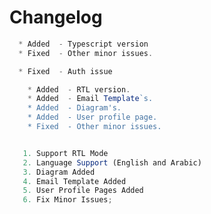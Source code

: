 

# Changelog

  ```js filename="Version 1.3.0 Published on 10 June 2024"
    * Added  - Typescript version
    * Fixed  - Other minor issues.
  ```
  ```js filename="Version 1.2.1 Published on 02 June 2024"
    * Fixed  - Auth issue
  ```
```js filename=" Version 1.2.0 Published on 20 May 2024"
    * Added  - RTL version.
    * Added  - Email Template`s.
    * Added  - Diagram's.
    * Added  - User profile page.
    * Fixed  - Other minor issues.
```
```js filename="Version 1.2.0  May 20, 2024"

   1. Support RTL Mode
   2. Language Support (English and Arabic)
   3. Diagram Added
   4. Email Template Added
   5. User Profile Pages Added
   6. Fix Minor Issues;

```
